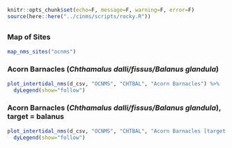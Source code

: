 
```r
knitr::opts_chunk$set(echo=F, message=F, warning=F, error=F)
source(here::here("../cinms/scripts/rocky.R"))
```

## {.tabset}

### Map of Sites

```r
map_nms_sites("ocnms")
```

### Acorn Barnacles (_Chthamalus dalli/fissus/Balanus glandula_) {.active}

```r
plot_intertidal_nms(d_csv, "OCNMS", "CHTBAL", "Acorn Barnacles") %>%
  dyLegend(show="follow")
```

### Acorn Barnacles (_Chthamalus dalli/fissus/Balanus glandula_), target = balanus

```r
plot_intertidal_nms(d_csv, "OCNMS", "CHTBAL", "Acorn Barnacles [target = balanus]", c("balanus", "chthamalus_balanus")) %>% 
  dyLegend(show="follow")
```
